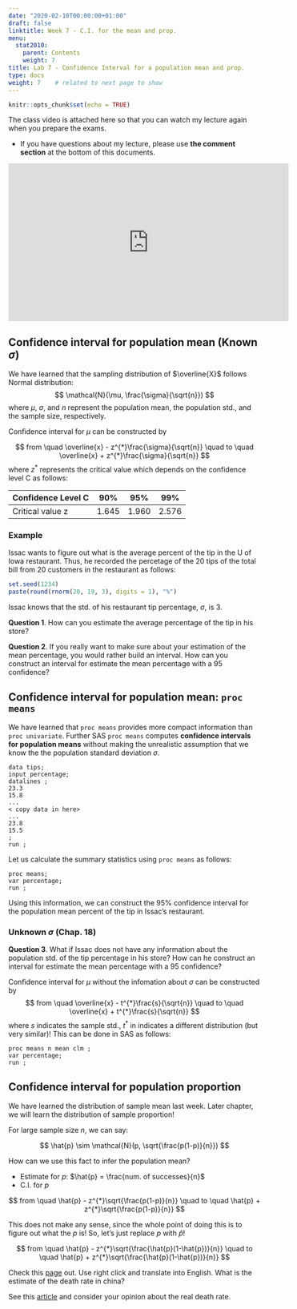 ```yaml
---
date: "2020-02-10T00:00:00+01:00"
draft: false
linktitle: Week 7 - C.I. for the mean and prop.
menu:
  stat2010:
    parent: Contents
    weight: 7
title: Lab 7 - Confidence Interval for a population mean and prop.
type: docs
weight: 7    # related to next page to show
---
```



```r
knitr::opts_chunk$set(echo = TRUE)
```


The class video is attached here so that you can watch my lecture again when you prepare the exams.

- If you have questions about my lecture, please use **the comment section** at the bottom of this documents.

<div align="center">
<iframe width="560" height="315" src="https://www.youtube.com/embed/PsmZRADT0W0" frameborder="0" allow="accelerometer; autoplay; encrypted-media; gyroscope; picture-in-picture" allowfullscreen></iframe>
</div>

##  Confidence interval for population mean (Known $\sigma$)

We have learned that the sampling distribution of $\overline{X}$ follows Normal distribution:
$$
\mathcal{N}(\mu, \frac{\sigma}{\sqrt{n}})
$$
where $\mu$, $\sigma$, and $n$ represent the population mean, the population std., and the sample size, respectively.

Confidence interval for $\mu$ can be constructed by

$$
from \quad \overline{x} - z^{*}\frac{\sigma}{\sqrt{n}} \quad to \quad \overline{x} + z^{*}\frac{\sigma}{\sqrt{n}}
$$
where $z^{*}$ represents the critical value which depends on the confidence level C as follows:

| Confidence Level C | 90%   | 95%   | 99%   |
|--------------------|-------|-------|-------|
| Critical value z   | 1.645 | 1.960 | 2.576 |

### Example

Issac wants to figure out what is the average percent of the tip in the U of Iowa restaurant. Thus, he recorded the percetage of the 20 tips of the total bill from 20 customers in the restaurant as follows:

```r
set.seed(1234)
paste(round(rnorm(20, 19, 3), digits = 1), "%")
```

Issac knows that the std. of his restaurant tip percentage, $\sigma$, is 3.

**Question 1**. How can you estimate the average percentage of the tip in his store?

**Question 2**. If you really want to make sure about your estimation of the mean percentage, you would rather build an interval. How can you construct an interval for estimate the mean percentage with a 95 confidence?

##  Confidence interval for population mean: `proc means`

We have learned that `proc means` provides more compact information than `proc univariate`. Further SAS `proc means` computes **confidence intervals for population means** without
making the unrealistic assumption that we know the the population standard deviation $\sigma$.

```sas
data tips;
input percentage;
datalines ;
23.3
15.8
...
< copy data in here>
...
23.8
15.5
;
run ;
```

Let us calculate the summary statistics using `proc means` as follows:

```sas
proc means;
var percentage;
run ;
```

Using this information, we can construct the 95% confidence interval for the population mean percent of the tip in Issac's restaurant.

### Unknown $\sigma$ (Chap. 18)

**Question 3**. What if Issac does not have any information about the population std. of the tip percentage in his store? How can he construct an interval for estimate the mean percentage with a 95 confidence?

Confidence interval for $\mu$ without the infomation about $\sigma$ can be constructed by
$$
from \quad \overline{x} - t^{*}\frac{s}{\sqrt{n}} \quad to \quad \overline{x} + t^{*}\frac{s}{\sqrt{n}}
$$
where $s$ indicates the sample std., $t^*$ in indicates a different distribution (but very similar)! This can be done in SAS as follows:

```sas
proc means n mean clm ;
var percentage;
run ;
```

## Confidence interval for population proportion

We have learned the distribution of sample mean last week. Later chapter, we will learn the distribution of sample proportion!

For large sample size $n$, we can say:

$$
\hat{p} \sim \mathcal{N}(p, \sqrt{\frac{p(1-p)}{n}})
$$

How can we use this fact to infer the population mean?

- Estimate for $p$: $\hat{p} = \frac{num. of successes}{n}$
- C.I. for $p$

$$
from \quad \hat{p} - z^{*}\sqrt{\frac{p(1-p)}{n}} \quad to \quad \hat{p} + z^{*}\sqrt{\frac{p(1-p)}{n}}
$$

This does not make any sense, since the whole point of doing this is to figure out what the $p$ is! So, let's just replace $p$ with $\hat{p}$!

$$
from \quad \hat{p} - z^{*}\sqrt{\frac{\hat{p}(1-\hat{p})}{n}} \quad to \quad \hat{p} + z^{*}\sqrt{\frac{\hat{p}(1-\hat{p})}{n}}
$$

Check this [page](https://wuhanvirus.kr/) out. Use right click and translate into English. What is the estimate of the death rate in china?

See this [article](https://www.factcheck.org/2020/03/trump-and-the-coronavirus-death-rate/) and consider your opinion about the real death rate.